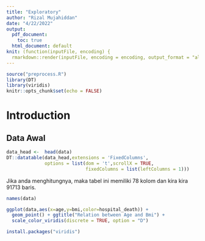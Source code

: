 ```yaml
---
title: "Exploratory"
author: "Rizal Mujahiddan"
date: "4/22/2022"
output:
  pdf_document:
    toc: true
  html_document: default
knit: (function(inputFile, encoding) {
  rmarkdown::render(inputFile, encoding = encoding, output_format = "all") })
---
```


```r
source("preprocess.R")
library(DT)
library(viridis)
knitr::opts_chunk$set(echo = FALSE)

```

# Introduction
## Data Awal

```r
data_head <-  head(data)
DT::datatable(data_head,extensions = 'FixedColumns',
              options = list(dom = 't',scrollX = TRUE,
                             fixedColumns = list(leftColumns = 1)))
```
Jika anda menghitungnya, maka tabel ini memiliki 78 kolom dan kira kira 91713 baris. 
```r
names(data)
```

```r
ggplot(data,aes(x=age,y=bmi,color=hospital_death)) + 
  geom_point() + ggtitle("Relation between Age and Bmi") +
  scale_color_viridis(discrete = TRUE, option = "D")

```

```r
install.packages("viridis")
```




